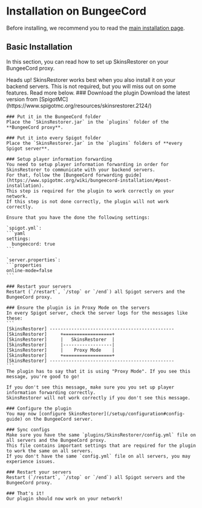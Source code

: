 
# Installation on BungeeCord

Before installing, we recommend you to read the [main installation page](/docs/installation).

## Basic Installation

In this section, you can read how to set up SkinsRestorer on your BungeeCord proxy.

<Callout type="info" emoji="ℹ️">
    Heads up! SkinsRestorer works best when you also install it on your backend servers.
    This is not required, but you will miss out on some features. Read more below.
</Callout>

<Steps>
    ### Download the plugin
    Download the latest version from [SpigotMC](https://www.spigotmc.org/resources/skinsrestorer.2124/)

    ### Put it in the BungeeCord folder
    Place the `SkinsRestorer.jar` in the `plugins` folder of the **BungeeCord proxy**.

    ### Put it into every Spigot folder
    Place the `SkinsRestorer.jar` in the `plugins` folders of **every Spigot server**.

    ### Setup player information forwarding
    You need to setup player information forwarding in order for SkinsRestorer to communicate with your backend servers.
    For that, follow the [BungeeCord forwarding guide](https://www.spigotmc.org/wiki/bungeecord-installation/#post-installation).
    This step is required for the plugin to work correctly on your network.
    If this step is not done correctly, the plugin will not work correctly.

    Ensure that you have the done the following settings:

    `spigot.yml`:
    ```yaml
    settings:
      bungeecord: true
    ```

    `server.properties`:
    ```properties
    online-mode=false
    ```

    ### Restart your servers
    Restart (`/restart`, `/stop` or `/end`) all Spigot servers and the BungeeCord proxy.

    ### Ensure the plugin is in Proxy Mode on the servers
    In every Spigot server, check the server logs for the messages like these:
    ```
    [SkinsRestorer] ----------------------------------------------
    [SkinsRestorer]     +==================+
    [SkinsRestorer]     |   SkinsRestorer  |
    [SkinsRestorer]     |------------------|
    [SkinsRestorer]     |    Proxy Mode    |
    [SkinsRestorer]     +==================+
    [SkinsRestorer] ----------------------------------------------
    ```
    The plugin has to say that it is using "Proxy Mode". If you see this message, you're good to go!

    If you don't see this message, make sure you you set up player information forwarding correctly.
    SkinsRestorer will not work correctly if you don't see this message.

    ### Configure the plugin
    You may now [configure SkinsRestorer](/setup/configuration#config-guide) on the BungeeCord server.

    ### Sync configs
    Make sure you have the same `plugins/SkinsRestorer/config.yml` file on all servers and the BungeeCord proxy.
    This file contains important settings that are required for the plugin to work the same on all servers.
    If you don't have the same `config.yml` file on all servers, you may experience issues.

    ### Restart your servers
    Restart (`/restart`, `/stop` or `/end`) all Spigot servers and the BungeeCord proxy.

    ### That's it!
    Our plugin should now work on your network!
</Steps>
